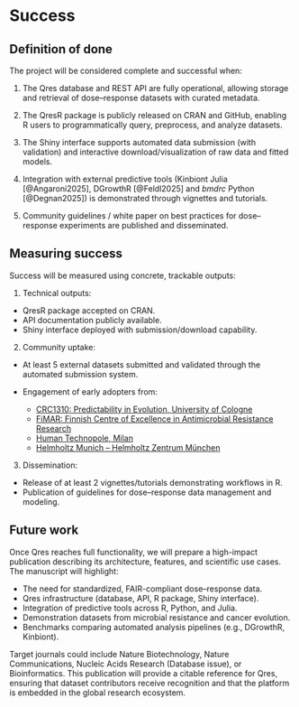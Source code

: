 # Success

## Definition of done

The project will be considered complete and successful when:

1.  The Qres database and REST API are fully operational, allowing storage and retrieval of dose–response datasets with curated metadata.

2.  The QresR package is publicly released on CRAN and GitHub, enabling R users to programmatically query, preprocess, and analyze datasets.

3.  The Shiny interface supports automated data submission (with validation) and interactive download/visualization of raw data and fitted models.

4.  Integration with external predictive tools (Kinbiont Julia [@Angaroni2025], DGrowthR [@Feldl2025] and *bmdrc* Python [@Degnan2025]) is demonstrated through vignettes and tutorials.

5.  Community guidelines / white paper on best practices for dose–response experiments are published and disseminated.

## Measuring success

Success will be measured using concrete, trackable outputs:

1.  Technical outputs:

-   QresR package accepted on CRAN.
-   API documentation publicly available.
-   Shiny interface deployed with submission/download capability.

2.  Community uptake:

-   At least 5 external datasets submitted and validated through the automated submission system.

-   Engagement of early adopters from:

    -   [CRC1310: Predictability in Evolution, University of Cologne](https://crc1310.uni-koeln.de/)
    -   [FiMAR: Finnish Centre of Excellence in Antimicrobial Resistance Research](https://www.fimar.fi/)
    -   [Human Technopole, Milan](https://humantechnopole.it/en/)
    -   [Helmholtz Munich – Helmholtz Zentrum München](https://www.helmholtz-munich.de/en)

3.  Dissemination:

-   Release of at least 2 vignettes/tutorials demonstrating workflows in R.
-   Publication of guidelines for dose–response data management and modeling.

## Future work

Once Qres reaches full functionality, we will prepare a high-impact publication describing its architecture, features, and scientific use cases. The manuscript will highlight:

-   The need for standardized, FAIR-compliant dose–response data.
-   Qres infrastructure (database, API, R package, Shiny interface).
-   Integration of predictive tools across R, Python, and Julia.
-   Demonstration datasets from microbial resistance and cancer evolution.
-   Benchmarks comparing automated analysis pipelines (e.g., DGrowthR, Kinbiont).

Target journals could include Nature Biotechnology, Nature Communications, Nucleic Acids Research (Database issue), or Bioinformatics. This publication will provide a citable reference for Qres, ensuring that dataset contributors receive recognition and that the platform is embedded in the global research ecosystem.
